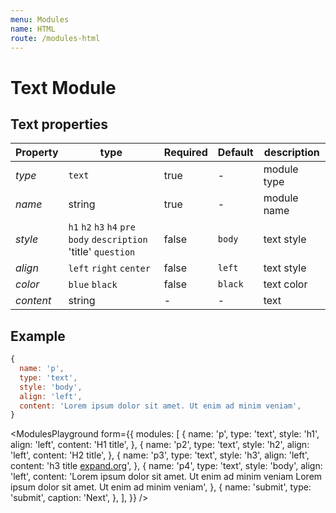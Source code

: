```yaml
---
menu: Modules
name: HTML
route: /modules-html
---
```


# Text Module

## Text properties

| Property     | type           | Required | Default | description |
| ------------ | -------------- | -------- | ------- | ----------- |
| *type*       | `text`         | true     | -       | module type |
| *name*       | string         | true     | -       | module name |
| *style*      | `h1` `h2` `h3` `h4` `pre` `body` `description` 'title' `question` | false    | `body`       | text style |
| *align*      | `left` `right` `center`  | false    | `left`       | text style |
| *color*      | `blue` `black`  | false    | `black`       | text color |
| *content*    | string         | -        | -       | text        |


## Example
```jsx
{
  name: 'p',
  type: 'text',
  style: 'body',
  align: 'left',
  content: 'Lorem ipsum dolor sit amet. Ut enim ad minim veniam',
}
```


<ModulesPlayground
  form={{
    modules: [
      {
        name: 'p',
        type: 'text',
        style: 'h1',
        align: 'left',
        content: 'H1 title',
      },
      {
        name: 'p2',
        type: 'text',
        style: 'h2',
        align: 'left',
        content: 'H2 title',
      },
      {
        name: 'p3',
        type: 'text',
        style: 'h3',
        align: 'left',
        content: 'h3 title <a href="https://expand.org" _target="blank">expand.org<a/>',
      },
      {
        name: 'p4',
        type: 'text',
        style: 'body',
        align: 'left',
        content: 'Lorem ipsum dolor sit amet. Ut enim ad minim veniam Lorem ipsum dolor sit amet. Ut enim ad minim veniam',
      },
      {
        name: 'submit',
        type: 'submit',
        caption: 'Next',
      },
    ],
  }}
/>
